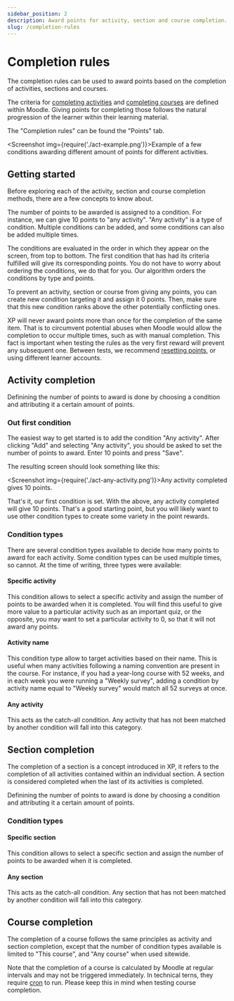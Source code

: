 ```yaml
---
sidebar_position: 2
description: Award points for activity, section and course completion.
slug: /completion-rules
---
```


# Completion rules


<RequiresXpPlus />

The completion rules can be used to award points based on the completion of activities, sections and courses.

The criteria for [completing activities](https://docs.moodle.org/en/Using_Activity_completion) and [completing courses](https://docs.moodle.org/en/Using_Course_completion) are defined within Moodle. Giving points for completing those follows the natural progression of the learner within their learning material.

The "Completion rules" can be found the "Points" tab.

<Screenshot img={require('./act-example.png')}>Example of a few conditions awarding different amount of points for different activities.</Screenshot>


## Getting started

Before exploring each of the activity, section and course completion methods, there are a few concepts to know about.

The number of points to be awarded is assigned to a condition. For instance, we can give 10 points to "any activity". "Any activity" is a type of condition. Multiple conditions can be added, and some conditions can also be added multiple times.

The conditions are evaluated in the order in which they appear on the screen, from top to bottom. The first condition that has had its criteria fulfilled will give its corresponding points. You do not have to worry about ordering the conditions, we do that for you. Our algorithm orders the conditions by type and points.

To prevent an activity, section or course from giving any points, you can create new condition targeting it and assign it 0 points. Then, make sure that this new condition ranks above the other potentially conflicting ones.

XP will never award points more than once for the completion of the same item. That is to circumvent potential abuses when Moodle would allow the completion to occur multiple times, such as with manual completion. This fact is important when testing the rules as the very first reward will prevent any subsequent one. Between tests, we recommend [resetting points](../reset-learners-points/index.mdx), or using different learner accounts.

## Activity completion

Definining the number of points to award is done by choosing a condition and attributing it a certain amount of points.

### Out first condition

The easiest way to get started is to add the condition "Any activity". After clicking "Add" and selecting "Any activity", you should be asked to set the number of points to award. Enter 10 points and press "Save".

The resulting screen should look something like this:

<Screenshot img={require('./act-any-activity.png')}>Any activity completed gives 10 points.</Screenshot>

That's it, our first condition is set. With the above, any activity completed will give 10 points. That's a good starting point, but you will likely want to use other condition types to create some variety in the point rewards.

### Condition types

There are several condition types available to decide how many points to award for each activity. Some condition types can be used multiple times, so cannot. At the time of writing, three types were available:

#### Specific activity

This condition allows to select a specific activity and assign the number of points to be awarded when it is completed. You will find this useful to give more value to a particular activity such as an important quiz, or the opposite, you may want to set a particular activity to 0, so that it will not award any points.

#### Activity name

This condition type allow to target activities based on their name. This is useful when many activities following a naming convention are present in the course. For instance, if you had a year-long course with 52 weeks, and in each week you were running a "Weekly survey", adding a condition by activity name equal to "Weekly survey" would match all 52 surveys at once.

#### Any activity

This acts as the catch-all condition. Any activity that has not been matched by another condition will fall into this category.

## Section completion

The completion of a section is a concept introduced in XP, it refers to the completion of all activities contained within an individual section. A section is considered completed when the last of its activities is completed.

Definining the number of points to award is done by choosing a condition and attributing it a certain amount of points.

### Condition types

#### Specific section

This condition allows to select a specific section and assign the number of points to be awarded when it is completed.

#### Any section

This acts as the catch-all condition. Any section that has not been matched by another condition will fall into this category.

## Course completion

The completion of a course follows the same principles as activity and section completion, except that the number of condition types available is limited to "This course", and "Any course" when used sitewide.

Note that the completion of a course is calculated by Moodle at regular intervals and may not be triggered immediately. In technical terns, they require [cron](https://docs.moodle.org/en/Cron) to run. Please keep this in mind when testing course completion.


